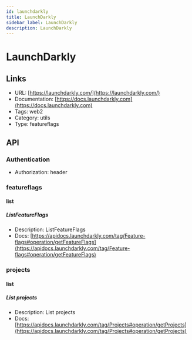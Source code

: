 ```yaml
---
id: launchdarkly
title: LaunchDarkly
sidebar_label: LaunchDarkly
description: LaunchDarkly
---
```


# LaunchDarkly

## Links

* URL: [https://launchdarkly.com/](https://launchdarkly.com/)
* Documentation: [https://docs.launchdarkly.com](https://docs.launchdarkly.com)
* Tags: web2
* Category: utils
* Type: featureflags

## API

### Authentication

* Authorization: header

### featureflags

#### list

##### ListFeatureFlags

* Description: ListFeatureFlags
* Docs: [https://apidocs.launchdarkly.com/tag/Feature-flags#operation/getFeatureFlags](https://apidocs.launchdarkly.com/tag/Feature-flags#operation/getFeatureFlags)

### projects

#### list

##### List projects

* Description: List projects
* Docs: [https://apidocs.launchdarkly.com/tag/Projects#operation/getProjects](https://apidocs.launchdarkly.com/tag/Projects#operation/getProjects)
